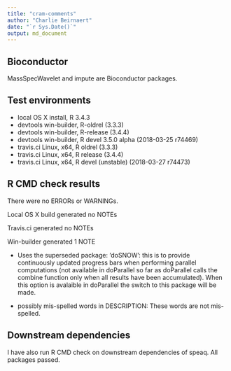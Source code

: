 ```yaml
---
title: "cram-comments"
author: "Charlie Beirnaert"
date: "`r Sys.Date()`"
output: md_document
---
```

## Bioconductor 
MassSpecWavelet and impute are Bioconductor packages.

## Test environments
* local OS X install, R 3.4.3
* devtools win-builder, R-oldrel (3.3.3)
* devtools win-builder, R-release (3.4.4)
* devtools win-builder, R devel 3.5.0 alpha (2018-03-25 r74469)
* travis.ci Linux, x64, R oldrel (3.3.3)
* travis.ci Linux, x64, R release (3.4.4)
* travis.ci Linux, x64, R devel (unstable) (2018-03-27 r74473) 


## R CMD check results
There were no ERRORs or WARNINGs.

Local OS X build generated no NOTEs

Travis.ci generated no NOTEs

Win-builder generated 1 NOTE

* Uses the superseded package: 'doSNOW': this is to provide continuously updated progress bars when performing parallel computations (not available in doParallel so far as doParallel calls the combine function only when all results have been accumulated). When this option is avalaible in doParallel the switch to this package will be made.

* possibly mis-spelled words in DESCRIPTION: These words are not mis-spelled.


## Downstream dependencies
I have also run R CMD check on downstream dependencies of speaq. 
All packages passed.
